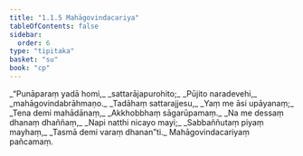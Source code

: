 ```yaml
---
title: "1.1.5 Mahāgovindacariya"
tableOfContents: false
sidebar:
  order: 6
type: "tipitaka"
basket: "su"
book: "cp"
---
```



<DynamicBreadcrumb />

<Division number="37" book="cp" bookNo="21" page="388">

<Paragraph number="42" type="verses" book="cp">
_“Punāparaṃ yadā homi,_  
_sattarājapurohito;_  
_Pūjito naradevehi,_  
_mahāgovindabrāhmaṇo._  

</Paragraph>

</Division>
<Division number="38" book="cp" bookNo="21" page="388">

<Paragraph number="43" type="verses" book="cp">
_Tadāhaṃ sattarajjesu,_  
_Yaṃ me āsi upāyanaṃ;_  
_Tena demi mahādānaṃ,_  
_Akkhobbhaṃ sāgarūpamaṃ._  

</Paragraph>

</Division>
<Division number="39" book="cp" bookNo="21" page="389">

<Paragraph number="44" type="verses" book="cp">
_Na me dessaṃ dhanaṃ dhaññaṃ,_  
_Napi natthi nicayo mayi;_  
_Sabbaññutaṃ piyaṃ mayhaṃ,_  
_Tasmā demi varaṃ dhanan”ti._  


</Paragraph>
</Division>

<Paragraph number="45" type="center" book="cp">
Mahāgovindacariyaṃ pañcamaṃ.
</Paragraph>